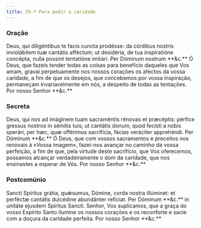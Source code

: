 ```yaml
---
title: 29.ª Para pedir a caridade
---
```


### Oração

<div class="side-by-side not-content">
  <span>
    Deus, qui diligéntibus te facis cuncta prodésse: da córdibus nostris
    inviolábilem tuæ cantátis afféctum; ut desidéria, de tua inspiratióne
    concépta, nulla possint tentatióne imitári. Per Dóminum nostrum **&c.**
  </span>
  <span>
    Ó Deus, que fazeis tender todas as coisas para benefício daqueles que Vos
    amam, gravai perpetuamente nos nossos corações os afectos da vossa caridade,
    a fim de que os desejos, que concebemos por vossa inspiração, permaneçam
    invariavelmente em nós, a despeito de todas as tentações. Por nosso Senhor
    **&c.**
  </span>
</div>

### Secreta

<div class="side-by-side not-content">
  <span>
    Deus, qui nos ad imáginem tuam sacraméntis rénovas et præcéptis: pérfice
    gressus nostros in sémitis tuis; ut cantátis donum, quod fecísti a nobis
    sperári, per hæc, quæ offérimus sacrifícia, fácias veráciter apprehéndi. Per
    Dóminum **&c.**
  </span>
  <span>
    Ó Deus, que com vossos sacramentos e preceitos nos renovais à «Vossa
    imagem», fazei-nos avançar no caminho da vossa perfeição, a fim de que, pela
    virtude deste sacrifício, que Vos oferecemos, possamos alcançar
    verdadeiramente o dom da caridade, que nos ensinastes a esperar de Vós. Por
    nosso Senhor **&c.**
  </span>
</div>

### Postcomúnio

<div class="side-by-side not-content">
  <span>
    Sancti Spíritus grátia, quǽsumus, Dómine, corda nostra illúminet: et
    perféctæ cantátis dulcédine abundánter refíciat. Per Dóminum **&c.** in
    unitáte ejusdem Spíritus Sancti.
  </span>
  <span>
    Senhor, Vos suplicamos, que a graça do vosso Espírito Santo ilumine os
    nossos corações e os reconforte e sacie com a doçura da caridade perfeita.
    Por nosso Senhor **&c.**
  </span>
</div>
